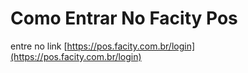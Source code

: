 # Como Entrar No Facity Pos

entre no link [https://pos.facity.com.br/login](https://pos.facity.com.br/login)